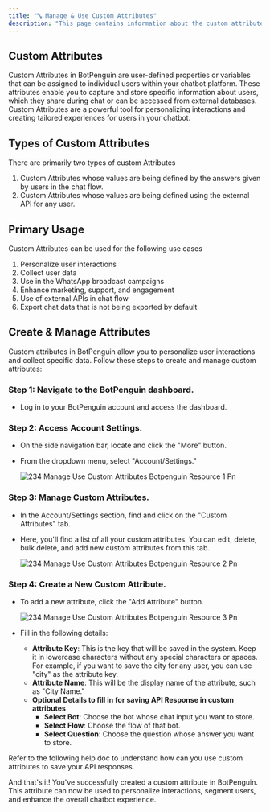 ```yaml
---
title: "🔤 Manage & Use Custom Attributes"
description: "This page contains information about the custom attributes and how you can use them in BotPenguin"
---
```


## **Custom Attributes**

Custom Attributes in BotPenguin are user-defined properties or variables that can be assigned to individual users within your chatbot platform. These attributes enable you to capture and store specific information about users, which they share during chat or can be accessed from external databases. Custom Attributes are a powerful tool for personalizing interactions and creating tailored experiences for users in your chatbot.

## **Types of Custom Attributes**

There are primarily two types of custom Attributes

1. Custom Attributes whose values are being defined by the answers given by users in the chat flow.
2. Custom Attributes whose values are being defined using the external API for any user.

## **Primary Usage**

Custom Attributes can be used for the following use cases

1. Personalize user interactions
2. Collect user data
3. Use in the WhatsApp broadcast campaigns
4. Enhance marketing, support, and engagement
5. Use of external APIs in chat flow
6. Export chat data that is not being exported by default

## **Create & Manage Attributes**

Custom attributes in BotPenguin allow you to personalize user interactions and collect specific data. Follow these steps to create and manage custom attributes:

### **Step 1: Navigate to the BotPenguin dashboard.**

- Log in to your BotPenguin account and access the dashboard.

### **Step 2: Access Account Settings.**

- On the side navigation bar, locate and click the "More" button.
- From the dropdown menu, select "Account/Settings."

  ![234 Manage Use Custom Attributes Botpenguin Resource 1 Pn](/images/platform-guidelines-training/manage-use-custom-attribute/234.manage__use_custom_attributes__botpenguin_resource-1.png)

### **Step 3: Manage Custom Attributes.**

- In the Account/Settings section, find and click on the "Custom Attributes" tab.
- Here, you'll find a list of all your custom attributes. You can edit, delete, bulk delete, and add new custom attributes from this tab.

  ![234 Manage Use Custom Attributes Botpenguin Resource 2 Pn](/images/platform-guidelines-training/manage-use-custom-attribute/234.manage__use_custom_attributes__botpenguin_resource-2.png)

### **Step 4: Create a New Custom Attribute.**

- To add a new attribute, click the "Add Attribute" button.

  ![234 Manage Use Custom Attributes Botpenguin Resource 3 Pn](/images/platform-guidelines-training/manage-use-custom-attribute/234.manage__use_custom_attributes__botpenguin_resource-3.png)
- Fill in the following details:
  - **Attribute Key**: This is the key that will be saved in the system. Keep it in lowercase characters without any special characters or spaces. For example, if you want to save the city for any user, you can use "city" as the attribute key.
  - **Attribute Name**: This will be the display name of the attribute, such as "City Name."
  - **Optional Details to fill in for saving API Response in custom attributes**
    - **Select Bot**: Choose the bot whose chat input you want to store.
    - **Select Flow**: Choose the flow of that bot.
    - **Select Question**: Choose the question whose answer you want to store.

<Info>
  Refer to the following help doc to understand how can you use custom attributes to save your API responses.
</Info>

And that's it\! You've successfully created a custom attribute in BotPenguin. This attribute can now be used to personalize interactions, segment users, and enhance the overall chatbot experience.